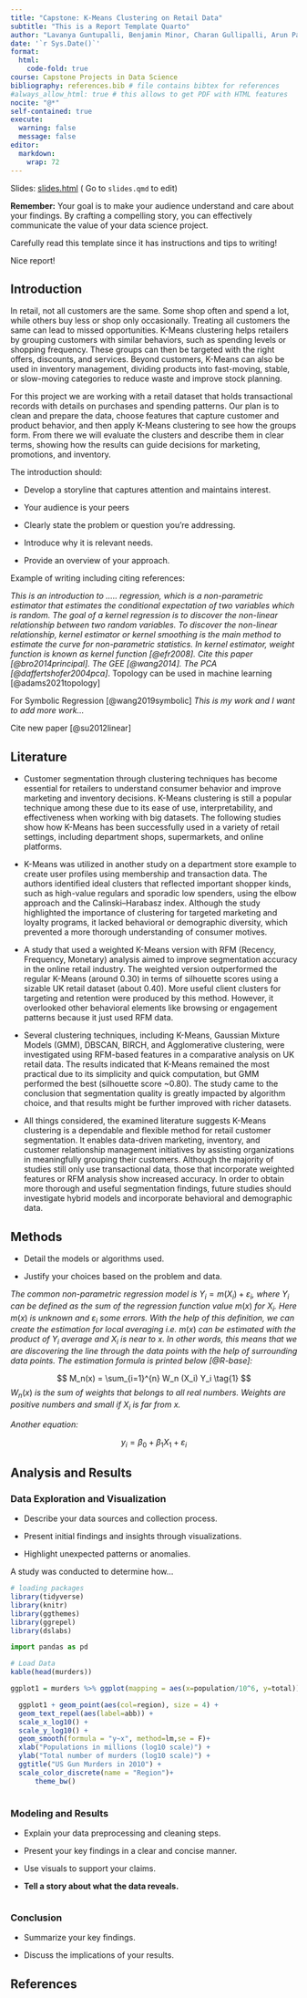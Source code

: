 ```yaml
---
title: "Capstone: K-Means Clustering on Retail Data"
subtitle: "This is a Report Template Quarto"
author: "Lavanya Guntupalli, Benjamin Minor, Charan Gullipalli, Arun Pandian"
date: '`r Sys.Date()`'
format:
  html:
    code-fold: true
course: Capstone Projects in Data Science
bibliography: references.bib # file contains bibtex for references
#always_allow_html: true # this allows to get PDF with HTML features
nocite: "@*"
self-contained: true
execute: 
  warning: false
  message: false
editor: 
  markdown: 
    wrap: 72
---
```


Slides: [slides.html](slides.html){target="_blank"} ( Go to `slides.qmd`
to edit)

::: callout-important
**Remember:** Your goal is to make your audience understand and care
about your findings. By crafting a compelling story, you can effectively
communicate the value of your data science project.

Carefully read this template since it has instructions and tips to
writing!

Nice report!
:::

## Introduction

In retail, not all customers are the same. Some shop often and spend a
lot, while others buy less or shop only occasionally. Treating all
customers the same can lead to missed opportunities. K-Means clustering
helps retailers by grouping customers with similar behaviors, such as
spending levels or shopping frequency. These groups can then be targeted
with the right offers, discounts, and services. Beyond customers,
K-Means can also be used in inventory management, dividing products into
fast-moving, stable, or slow-moving categories to reduce waste and
improve stock planning.

For this project we are working with a retail dataset that holds
transactional records with details on purchases and spending patterns.
Our plan is to clean and prepare the data, choose features that capture
customer and product behavior, and then apply K-Means clustering to see
how the groups form. From there we will evaluate the clusters and
describe them in clear terms, showing how the results can guide
decisions for marketing, promotions, and inventory.

The introduction should:

-   Develop a storyline that captures attention and maintains interest.

-   Your audience is your peers

-   Clearly state the problem or question you're addressing.

<!-- -->

-   Introduce why it is relevant needs.

-   Provide an overview of your approach.

Example of writing including citing references:

*This is an introduction to ..... regression, which is a non-parametric
estimator that estimates the conditional expectation of two variables
which is random. The goal of a kernel regression is to discover the
non-linear relationship between two random variables. To discover the
non-linear relationship, kernel estimator or kernel smoothing is the
main method to estimate the curve for non-parametric statistics. In
kernel estimator, weight function is known as kernel function
[@efr2008]. Cite this paper [@bro2014principal]. The GEE [@wang2014].
The PCA [@daffertshofer2004pca]*. Topology can be used in machine
learning [@adams2021topology]

For Symbolic Regression [@wang2019symbolic] *This is my work and I want
to add more work...*

Cite new paper [@su2012linear]

## Literature

- Customer segmentation through clustering techniques has become essential for retailers to understand consumer behavior and improve marketing and inventory decisions. K-Means clustering is still a popular technique among these due to its ease of use, interpretability, and effectiveness when working with big datasets. The following studies show how K-Means has been successfully used in a variety of retail settings, including department shops, supermarkets, and online platforms.


- K-Means was utilized in another study on a department store example to create user profiles using membership and transaction data. The authors identified ideal clusters that reflected important shopper kinds, such as high-value regulars and sporadic low spenders, using the elbow approach and the Calinski–Harabasz index. Although the study highlighted the importance of clustering for targeted marketing and loyalty programs, it lacked behavioral or demographic diversity, which prevented a more thorough understanding of consumer motives.

-  A study that used a weighted K-Means version with RFM (Recency, Frequency, Monetary) analysis aimed to improve segmentation accuracy in the online retail industry. The weighted version outperformed the regular K-Means (around 0.30) in terms of silhouette scores using a sizable UK retail dataset (about 0.40). More useful client clusters for targeting and retention were produced by this method. However, it overlooked other behavioral elements like browsing or engagement patterns because it just used RFM data.

- Several clustering techniques, including K-Means, Gaussian Mixture Models (GMM), DBSCAN, BIRCH, and Agglomerative clustering, were investigated using RFM-based features in a comparative analysis on UK retail data. The results indicated that K-Means remained the most practical due to its simplicity and quick computation, but GMM performed the best (silhouette score ~0.80). The study came to the conclusion that segmentation quality is greatly impacted by algorithm choice, and that results might be further improved with richer datasets.

- All things considered, the examined literature suggests K-Means clustering is a dependable and flexible method for retail customer segmentation. It enables data-driven marketing, inventory, and customer relationship management initiatives by assisting organizations in meaningfully grouping their customers. Although the majority of studies still only use transactional data, those that incorporate weighted features or RFM analysis show increased accuracy. In order to obtain more thorough and useful segmentation findings, future studies should investigate hybrid models and incorporate behavioral and demographic data.



## Methods

-   Detail the models or algorithms used.

-   Justify your choices based on the problem and data.

*The common non-parametric regression model is*
$Y_i = m(X_i) + \varepsilon_i$*, where* $Y_i$ *can be defined as the sum
of the regression function value* $m(x)$ *for* $X_i$*. Here* $m(x)$ *is
unknown and* $\varepsilon_i$ *some errors. With the help of this
definition, we can create the estimation for local averaging i.e.*
$m(x)$ *can be estimated with the product of* $Y_i$ *average and* $X_i$
*is near to* $x$*. In other words, this means that we are discovering
the line through the data points with the help of surrounding data
points. The estimation formula is printed below [@R-base]:*

$$
M_n(x) = \sum_{i=1}^{n} W_n (X_i) Y_i  \tag{1}
$$$W_n(x)$ *is the sum of weights that belongs to all real numbers.
Weights are positive numbers and small if* $X_i$ *is far from* $x$*.*

*Another equation:*

$$
y_i = \beta_0 + \beta_1 X_1 +\varepsilon_i
$$

## Analysis and Results

### Data Exploration and Visualization

-   Describe your data sources and collection process.

-   Present initial findings and insights through visualizations.

-   Highlight unexpected patterns or anomalies.

A study was conducted to determine how...

```r
# loading packages 
library(tidyverse)
library(knitr)
library(ggthemes)
library(ggrepel)
library(dslabs)
```

```python
import pandas as pd
```

```r
# Load Data
kable(head(murders))

ggplot1 = murders %>% ggplot(mapping = aes(x=population/10^6, y=total)) 

  ggplot1 + geom_point(aes(col=region), size = 4) +
  geom_text_repel(aes(label=abb)) +
  scale_x_log10() +
  scale_y_log10() +
  geom_smooth(formula = "y~x", method=lm,se = F)+
  xlab("Populations in millions (log10 scale)") + 
  ylab("Total number of murders (log10 scale)") +
  ggtitle("US Gun Murders in 2010") +
  scale_color_discrete(name = "Region")+
      theme_bw()
  

```

### Modeling and Results

-   Explain your data preprocessing and cleaning steps.

-   Present your key findings in a clear and concise manner.

-   Use visuals to support your claims.

-   **Tell a story about what the data reveals.**

```r

```

### Conclusion

-   Summarize your key findings.

-   Discuss the implications of your results.

## References
